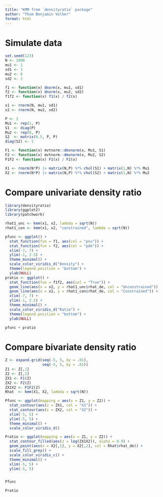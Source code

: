 ```yaml
---
title: "KMM from `densityratio` package"
author: "Thom Benjamin Volker"
format: html
---
```


# Simulate data

```r
set.seed(123)
N <- 1000
mu1 <- 1
sd1 <- 1
mu2 <- 0
sd2 <- 2

f1 <- function(x) dnorm(x, mu1, sd1)
f2 <- function(x) dnorm(x, mu2, sd2)
f1f2 <- function(x) f1(x) / f2(x)

x1 <- rnorm(N, mu1, sd1)
x2 <- rnorm(N, mu2, sd2)

P <- 2
Mu1 <- rep(1, P)
S1  <- diag(P)
Mu2 <- rep(0, P)
S2  <- matrix(0.5, P, P)
diag(S2) <- 1

F1 <- function(x) mvtnorm::dmvnorm(x, Mu1, S1)
F2 <- function(x) mvtnorm::dmvnorm(x, Mu2, S2)
F1F2 <- function(x) F1(x) / F2(x)

X1 <- rnorm(N*P) |> matrix(N,P) %*% chol(S1) + matrix(1,N) %*% Mu1
X2 <- rnorm(N*P) |> matrix(N,P) %*% chol(S2) + matrix(1,N) %*% Mu2
```


# Compare univariate density ratio

```r
library(densityratio)
library(ggplot2)
library(patchwork)

rhat1_unc <- kmm(x1, x2, lambda = sqrt(N))
rhat1_con <- kmm(x1, x2, "constrained", lambda = sqrt(N))

pfunc <- ggplot() +
  stat_function(fun = f1, aes(col = "pnu")) +
  stat_function(fun = f2, aes(col = "pde")) +
  xlim(-7, 7) +
  ylim(-1, 2.5) +
  theme_minimal() +
  scale_color_viridis_d("Density") +
  theme(legend.position = "bottom") +
  ylab(NULL)
pratio <- ggplot() +
  stat_function(fun = f1f2, aes(col = "True")) +
  geom_line(aes(x = x2, y = rhat1_unc$rhat_de, col = "Unconstrained")) +
  geom_line(aes(x = x2, y = rhat1_con$rhat_de, col = "Constrained")) +
  xlim(-7, 7) +
  ylim(-1, 2.5) +
  theme_minimal() +
  scale_color_viridis_d("Ratio") +
  theme(legend.position = "bottom") +
  ylab(NULL)

pfunc + pratio
```

# Compare bivariate density ratio

```r
Z <- expand.grid(seq(-5, 5, by = .01),
                 seq(-5, 5, by = .01))
Z1 <- Z[,1]
Z2 <- Z[,2]
ZX1 <- F1(Z)
ZX2 <- F2(Z)
ZX1X2 <- F1F2(Z)
Rhat  <- kmm(X1, X2, lambda = sqrt(N))

Pfunc <- ggplot(mapping = aes(x = Z1, y = Z2)) + 
  stat_contour(aes(z = ZX1, col = "X1")) +
  stat_contour(aes(z = ZX2, col = "X2")) +
  xlim(-5, 5) +
  ylim(-5, 5) +
  theme_minimal() +
  scale_color_viridis_d()

Pratio <- ggplot(mapping = aes(x = Z1, y = Z2)) +
  stat_contour_filled(aes(z = log(ZX1X2)), alpha = 0.9) +
  geom_point(aes(x = X2[,1], y = X2[,2], col = Rhat$rhat_de)) +
  scale_fill_grey() +
  scale_color_viridis_c() +
  theme_minimal() +
  xlim(-5, 5) +
  ylim(-5, 5)


Pfunc

Pratio
```




